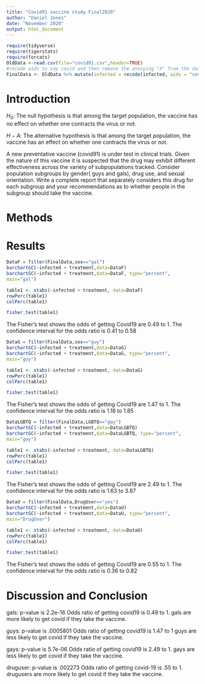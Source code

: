 ```yaml
---
title: "Covid91 vaccine study Final2020"
author: "Daniel Jones"
date: "November 2020"
output: html_document
---
```


```r
require(tidyverse)
require(tigerstats)
require(forcats)
OldData <-read.csv(file="covid91.csv",header=TRUE)
#recode aids to say covid and then remove the annoying "X" from the dataframe
FinalData <- OldData %>% mutate(infected = recode(infected, aids = "covid", none = "OK" )) %>% select(-one_of("X"))
```

# Introduction

<!--In this section you explain what you are trying to show.  Where did the data come from?  What is the research or other question you are trying to answer?.  If you skimp in this section expect to be marked down in your grade. Paint a picture of the project a couple of paragraphs is expected!-->

$H_0$: The null hypothesis is that among the target population, the vaccine has no effect on whether one contracts the virus or not.

$H-A$: The alternative hypothesis is that among the target population, the vaccine has an effect on whether one contracts the virus or not.


A new  preventative vaccine (covid91) is under test in clinical trials. Given the nature of this vaccine it is suspected that the drug may exhibit different effectiveness across the variety of subpopulations tracked. Consider population subgroups by gender( guys and gals), drug use, and sexual orientation. Write a complete report that separately considers this drug for each subgroup and your recommendations as to whether people in the subgroup should take the vaccine.

# Methods

<!--Decide on your methods:  use "variable analysis" or other appropriate descriptors.  Make sure to choose at least one graphical method and at least one numerical method. Discuss what data manipulations may be needed for example subsetting or other binning procedures and what sort of graphical displays and inferential tools will be used!-->

# Results

<!--Divide this section into two sub-sections:  One for your descriptive  results and one for your inferential results.!-->

```r
DataF = filter(FinalData,sex=="gal")
barchartGC(~infected + treatment,data=DataF)
barchartGC(~infected + treatment,data=DataF, type="percent",
main="gal")
```
```r
table1 <- xtabs(~infected + treatment, data=DataF)
rowPerc(table1)
colPerc(table1)
```
```r
fisher.test(table1)
```
The Fisher's test shows the odds of getting Covid19 are 0.49 to 1. The confidence interval for the odds ratio is 0.41 to 0.58

```r
DataG = filter(FinalData,sex=="guy")
barchartGC(~infected + treatment,data=DataG)
barchartGC(~infected + treatment,data=DataG, type="percent",
main="guy")
```

```r
table1 <- xtabs(~infected + treatment, data=DataG)
rowPerc(table1)
colPerc(table1)
```
```r
fisher.test(table1)
```
The Fisher's test shows the odds of getting Covid19 are 1.47 to 1. The confidence interval for the odds ratio is 1.18 to 1.85

```r
DataLGBTQ = filter(FinalData,LGBTQ=="gay")
barchartGC(~infected + treatment,data=DataLGBTQ)
barchartGC(~infected + treatment,data=DataLGBTQ, type="percent",
main="gay")
```

```r
table1 <- xtabs(~infected + treatment, data=DataLGBTQ)
rowPerc(table1)
colPerc(table1)
```
```r
fisher.test(table1)
```
The Fisher's test shows the odds of getting Covid19 are 2.49 to 1. The confidence interval for the odds ratio is 1.63 to 3.87

```r
DataU = filter(FinalData,DrugUser=="yes")
barchartGC(~infected + treatment,data=DataU)
barchartGC(~infected + treatment,data=DataU, type="percent",
main="DrugUser")
```

```r
table1 <- xtabs(~infected + treatment, data=DataU)
rowPerc(table1)
colPerc(table1)
```
```r
fisher.test(table1)
```

The Fisher's test shows the odds of getting Covid19 are 0.55 to 1. The confidence interval for the odds ratio is 0.36 to 0.82

# Discussion and Conclusion

gals: p-value is 2.2e-16 Odds ratio of getting covid19 is 0.49 to 1.
gals are more likely to get covid if they take the vaccine.

guys: p-value is .0005801 Odds ratio of getting covid19 is 1.47 to 1
guys are less likely to get covid if they take the vaccine.  

gays: p-value is 5.7e-06 Odds ratio of getting covid19 is 2.49 to 1.
gays are less likely to get covid if they take the vaccine.  

druguser: p-value is .002273 Odds ratio of getting covid-19 is .55 to 1.   
drugusers are more likely to get covid if they take the vaccine.

<!--Discussion and conclusion here.  If you found a relationship be sure to consider whether the relationship occurs because one of the variavbles causes the other, or whether they perhasps are related for some other reason.  Watch the chapter 6 videos from the GeorgeTown videos collection.!-->
